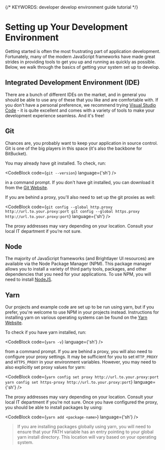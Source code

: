 
{/* KEYWORDS: developer develop environment guide tutorial */}

# Setting up Your Development Environment

Getting started is often the most frustrating part of application development. Fortunately, many of the modern JavaScript frameworks have made great strides in providing tools to get you up and running as quickly as possible. Below, we walk through the basics of getting your system set up to develop.

## Integrated Development Environment (IDE)

There are a bunch of different IDEs on the market, and in general you should be able to use any of these that you like and are comfortable with. If you don't have a personal preference, we recommend trying [Visual Studio Code](https://code.visualstudio.com) - it is quite excellent and comes with a variety of tools to make your development experience seamless. And it's free!

## Git

Chances are, you probably want to keep your application in source control. Git is one of the big players in this space (it's also the backbone for BitBucket).

You may already have git installed. To check, run:

<CodeBlock code={`git --version`} language={'sh'} />

in a command prompt. If you don't have git installed, you can download it from the [Git Website](http://git-scm.com/downloads).

If you are behind a proxy, you'll also need to set up the git proxies as well:

<CodeBlock
    code={`git config --global http.proxy http://url.to.your.proxy:port
git config --global https.proxy http://url.to.your.proxy:port`}
    language={'sh'}
/>

The proxy addresses may vary depending on your location. Consult your local IT department if you’re not sure.

## Node

The majority of JavaScript frameworks (and Brightlayer UI resources) are available via the Node Package Manager (NPM). This package manager allows you to install a variety of third party tools, packages, and other dependencies that you need for your applications. To use NPM, you will need to install [NodeJS](https://nodejs.org/en/download/).

## Yarn

Our projects and example code are set up to be run using yarn, but if you prefer, you're welcome to use NPM in your projects instead. Instructions for installing yarn on various operating systems can be found on the [Yarn Website](https://yarnpkg.com/en/docs/install).

To check if you have yarn installed, run:

<CodeBlock code={`yarn -v`} language={'sh'} />

from a command prompt. If you are behind a proxy, you will also need to configure your proxy settings. It may be sufficient for you to set `HTTP_PROXY` and `HTTPS_PROXY` in your environment variables. However, you may need to also explicitly set proxy values for yarn:

<CodeBlock
    code={`yarn config set proxy http://url.to.your.proxy:port
yarn config set https-proxy http://url.to.your.proxy:port`}
    language={'sh'}
/>

The proxy addresses may vary depending on your location. Consult your local IT department if you’re not sure. Once you have configured the proxy, you should be able to install packages by using:

<CodeBlock code={`yarn add <package-name>`} language={'sh'} />

> If you are installing packages globally using yarn, you will need to ensure that your PATH variable has an entry pointing to your global yarn install directory. This location will vary based on your operating system.
